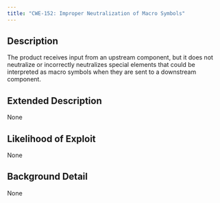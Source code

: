 ```yaml
---
title: "CWE-152: Improper Neutralization of Macro Symbols"
---
```


## Description
The product receives input from an upstream component, but it does not neutralize or incorrectly neutralizes special elements that could be interpreted as macro symbols when they are sent to a downstream component.

## Extended Description
None

## Likelihood of Exploit
None

## Background Detail
None
        